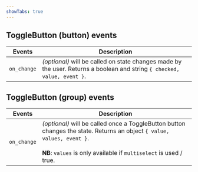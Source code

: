 ```yaml
---
showTabs: true
---
```


## ToggleButton (button) events

| Events      | Description                                                                                                              |
| ----------- | ------------------------------------------------------------------------------------------------------------------------ |
| `on_change` | _(optional)_ will be called on state changes made by the user. Returns a boolean and string `{ checked, value, event }`. |

## ToggleButton (group) events

| Events      | Description                                                                                                                                                                                              |
| ----------- | -------------------------------------------------------------------------------------------------------------------------------------------------------------------------------------------------------- |
| `on_change` | _(optional)_ will be called once a ToggleButton button changes the state. Returns an object `{ value, values, event }`. <br /><br /> **NB**: `values` is only available if `multiselect` is used / true. |
